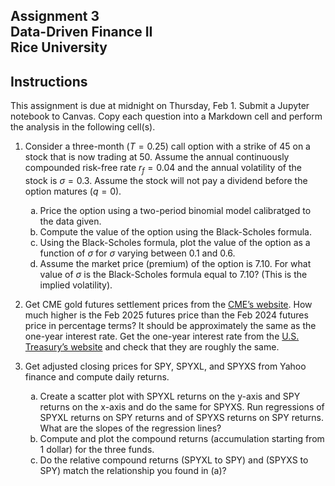 ## Assignment 3<br>Data-Driven Finance II<br>Rice University



::: {.callout-note appearance="minimal"}
## Instructions 

This assignment is due at midnight on Thursday, Feb 1.  Submit a Jupyter notebook to Canvas. Copy each question into a Markdown cell and perform the analysis in the following cell(s). 
:::

1.  Consider a three-month ($T=0.25$) call option with a strike of 45 on a stock that is now trading at 50.  Assume the annual continuously compounded risk-free rate $r_f = 0.04$ and the annual volatility of the stock is $\sigma=0.3$.  Assume the stock will not pay a dividend before the option matures ($q=0$).

    (a) Price the option using a two-period binomial model calibratged to the data given.
    (b) Compute the value of the option using the Black-Scholes formula.
    (c) Using the Black-Scholes formula, plot the value of the option as a function of $\sigma$ for $\sigma$ varying between 0.1 and 0.6.
    (d) Assume the market price (premium) of the option is 7.10.  For what value of $\sigma$ is the Black-Scholes formula equal to 7.10?  (This is the implied volatility).

2.  Get CME gold futures settlement prices from the [CME's website](https://www.cmegroup.com/markets/metals/precious/gold.settlements.html).  How much higher is the Feb 2025 futures price than the Feb 2024 futures price in percentage terms?  It should be approximately the same as the one-year interest rate.  Get the one-year interest rate from the [U.S. Treasury's website](https://home.treasury.gov/resource-center/data-chart-center/interest-rates/TextView?type=daily_treasury_yield_curve&field_tdr_date_value_month=202401) and check that they are roughly the same.

3.  Get adjusted closing prices for SPY, SPYXL, and SPYXS from Yahoo finance and compute daily returns.  

    (a) Create a scatter plot with SPYXL returns on the y-axis and SPY returns on the x-axis and do the same for SPYXS.  Run regressions of SPYXL returns on SPY returns and of SPYXS returns on SPY returns.  What are the slopes of the regression lines?
    (b) Compute and plot the compound returns (accumulation starting from 1 dollar) for the three funds.  
    (c) Do the relative compound returns (SPYXL to SPY) and (SPYXS to SPY) match the relationship you found in (a)?